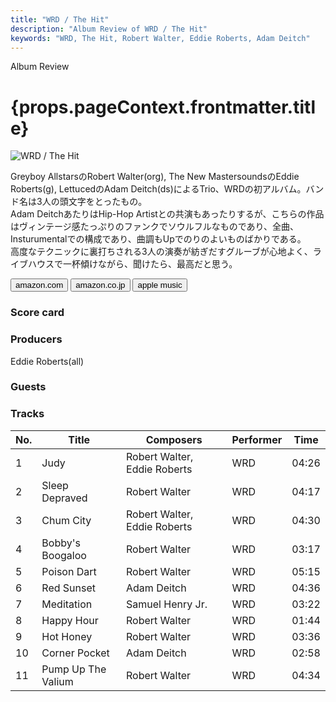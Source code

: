 ```yaml
---
title: "WRD / The Hit"
description: "Album Review of WRD / The Hit"
keywords: "WRD, The Hit, Robert Walter, Eddie Roberts, Adam Deitch"
---
```





<p className="largeP">Album Review</p>
<h1 className="h1--no--margin">{props.pageContext.frontmatter.title}</h1>

<Row  className="image-card-group">
	<Column colMd={"3"} colLg={"4"} noGutterMdLeft="">
       <ImageCard>

![WRD / The Hit](../../images/cd/wrd1L.jpg)

</ImageCard>
	</Column>
	<Column colMd={"4"} colLg={"8"} noGutterMdLeft="">
	<p>
		Greyboy AllstarsのRobert Walter(org), The New MastersoundsのEddie Roberts(g), LettucedのAdam Deitch(ds)によるTrio、WRDの初アルバム。バンド名は3人の頭文字をとったもの。
		<br/>Adam DeitchあたりはHip-Hop Artistとの共演もあったりするが、こちらの作品はヴィンテージ感たっぷりのファンクでソウルフルなものであり、全曲、Insturumentalでの構成であり、曲調もUpでのりのよいものばかりである。
		<br/>高度なテクニックに裏打ちされる3人の演奏が紡ぎだすグルーブが心地よく、ライブハウスで一杯傾けながら、聞けたら、最高だと思う。
		</p>
	<div>
	  <Button className="button-right-mergin"  href="https://amzn.to/2W2VCHJ" kind="primary" size="small" renderIcon={ArrowUpRight24}>
      amazon.com
    </Button>
    <Button className="button-right-mergin"  href="https://amzn.to/3AsHJkW" kind="secondary" size="small" renderIcon={ArrowUpRight24}>
      amazon.co.jp
    </Button>
		<Button className="button-right-mergin"  href="https://geo.music.apple.com/us/album/the-hit-feat-wrd-trio/1551248056?itsct=music_box_link&itscg=30200&at=11lcug&ls=1&app=music" kind="tertiary" size="small" renderIcon={ArrowUpRight24}>
      apple music
    </Button>
		<AdvJS2/>
	</div>
	</Column>
</Row>
<Row >
	<Column colMd={"4"} colLg={"4"} noGutterMdLeft="">
	<div>
	  <h3>Score card</h3>
	  <SliderJS2 value="2" />
		<SliderJS3 value="1" />
	  <SliderJS4 value="8" />
	</div>
</Column>
<Column colMd={"8"} colLg={"8"} noGutterMdLeft="">
<div>
	<h3>Producers</h3>
	<p>
		Eddie Roberts(all)
	</p>
	<h3>Guests</h3>
	<p>
	</p>
</div>
</Column>
</Row>

<h3>Tracks</h3>

| No. | Title              | Composers                    | Performer | Time  |
| --- | ------------------ | ---------------------------- | --------- | ----- |
| 1   | Judy               | Robert Walter, Eddie Roberts | WRD       | 04:26 |
| 2   | Sleep Depraved     | Robert Walter                | WRD       | 04:17 |
| 3   | Chum City          | Robert Walter, Eddie Roberts | WRD       | 04:30 |
| 4   | Bobby's Boogaloo   | Robert Walter                | WRD       | 03:17 |
| 5   | Poison Dart        | Robert Walter                | WRD       | 05:15 |
| 6   | Red Sunset         | Adam Deitch                  | WRD       | 04:36 |
| 7   | Meditation         | Samuel Henry Jr.             | WRD       | 03:22 |
| 8   | Happy Hour         | Robert Walter                | WRD       | 01:44 |
| 9   | Hot Honey          | Robert Walter                | WRD       | 03:36 |
| 10  | Corner Pocket      | Adam Deitch                  | WRD       | 02:58 |
| 11  | Pump Up The Valium | Robert Walter                | WRD       | 04:34 |

<AdvJS3 />
